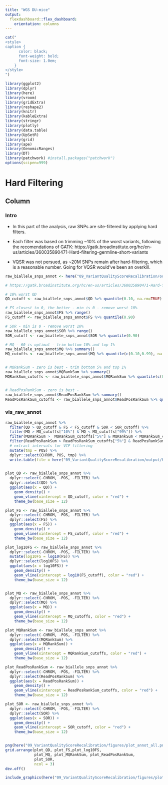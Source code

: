 ```yaml
---
title: "WGS DU-mice"
output:
  flexdashboard::flex_dashboard:
    orientation: columns
---
```



```r
cat("
<style>
caption {
      color: black;
      font-weight: bold;
      font-size: 1.0em;
    }
</style>
")
```


```r

library(ggplot2)
library(dplyr)
library(here)
library(vroom)
library(gridExtra)
library(reshape2)
library(knitr)
library(kableExtra)
library(stringr)
library(plotly)
library(data.table)
library(UpSetR)
library(grid)
library(ape)
library(GenomicRanges)
library(DT)
library(patchwork) #install.packages("patchwork")
options(scipen=999)
```


Hard Filtering
================

Column {.tabset}
----------------

### Intro

* In this part of the analysis, raw SNPs are site-filtered by applying hard filters.

* Each filter was based on trimming ~10% of the worst variants, following the recomendations of GATK: https://gatk.broadinstitute.org/hc/en-us/articles/360035890471-Hard-filtering-germline-short-variants

* VQSR was not persued, as ~20M SNPs remain after hard-filtering, which is a reasonable number. Going for VQSR would've been an overkill.

```r

raw_biallele_snps_annot <- here("09_VariantQualityScoreRecalibration/output/cohort_biallelicSNPs.table") %>% vroom()

```

```r
# https://gatk.broadinstitute.org/hc/en-us/articles/360035890471-Hard-filtering-germline-short-variants

# 10% worst QD
QD_cutoff <- raw_biallele_snps_annot$QD %>% quantile(0.10, na.rm=TRUE)

# FS closest to 0, the better - min is 0 - remove worst 10%
raw_biallele_snps_annot$FS %>% range()
FS_cutoff <- raw_biallele_snps_annot$FS %>% quantile(0.90)

# SOR - min is 0 - remove worst 10%
raw_biallele_snps_annot$SOR %>% range()
SOR_cutoff <- raw_biallele_snps_annot$SOR %>% quantile(0.90)

# MQ - 60 is optimal - trim bottom 10% and top 1%
raw_biallele_snps_annot$MQ %>% summary()
MQ_cutoffs <- raw_biallele_snps_annot$MQ %>% quantile(c(0.10,0.99), na.rm=TRUE)


# MQRankSum - zero is best - trim bottom 5% and top 1%
raw_biallele_snps_annot$MQRankSum %>% summary()
MQRankSum_cutoffs <- raw_biallele_snps_annot$MQRankSum %>% quantile(c(0.05, 0.99), na.rm = TRUE)


# ReadPosRankSum - zero is best - 
raw_biallele_snps_annot$ReadPosRankSum %>% summary()
ReadPosRankSum_cutoffs <- raw_biallele_snps_annot$ReadPosRankSum %>% quantile(c(0.05,0.95), na.rm=TRUE)

```

### vis_raw_annot

```r

raw_biallele_snps_annot %>% 
  filter(QD > QD_cutoff & FS < FS_cutoff & SOR < SOR_cutoff) %>% 
  filter(MQ > MQ_cutoffs["10%"] & MQ < MQ_cutoffs["99%"]) %>% 
  filter(MQRankSum >  MQRankSum_cutoffs["5%"] & MQRankSum < MQRankSum_cutoffs["99%"]) %>% 
  filter(ReadPosRankSum > ReadPosRankSum_cutoffs["5%"] & ReadPosRankSum < ReadPosRankSum_cutoffs["95%"]) %>% 
  # extract intervals for VCF filtering
  mutate(tmp = POS) %>% 
  dplyr::select(CHROM, POS, tmp) %>% 
  write.table(file = here("09_VariantQualityScoreRecalibration/output/hard_filters.intervals"), quote = FALSE, row.names = FALSE, col.names = FALSE)
  
```


```r

plot_QD <- raw_biallele_snps_annot %>% 
  dplyr::select(-CHROM, -POS, -FILTER) %>% 
  dplyr::select(QD) %>% 
  ggplot(aes(x = QD)) +
    geom_density() +
    geom_vline(xintercept = QD_cutoff, color = "red") + 
    theme_bw(base_size = 12) 

plot_FS <- raw_biallele_snps_annot %>% 
  dplyr::select(-CHROM, -POS, -FILTER) %>% 
  dplyr::select(FS) %>% 
  ggplot(aes(x = FS)) +
    geom_density() +
    geom_vline(xintercept = FS_cutoff, color = "red") + 
    theme_bw(base_size = 12) 

plot_log10FS <- raw_biallele_snps_annot %>% 
  dplyr::select(-CHROM, -POS, -FILTER) %>% 
  mutate(log10FS = log10(FS)) %>% 
  dplyr::select(log10FS) %>% 
  ggplot(aes(x = log10FS)) +
    geom_density() +
    geom_vline(xintercept = log10(FS_cutoff), color = "red") + 
    theme_bw(base_size = 12) 


plot_MQ <- raw_biallele_snps_annot %>% 
  dplyr::select(-CHROM, -POS, -FILTER) %>% 
  dplyr::select(MQ) %>% 
  ggplot(aes(x = MQ)) +
    geom_density() +
    geom_vline(xintercept = MQ_cutoffs, color = "red") + 
    theme_bw(base_size = 12) 

plot_MQRankSum <- raw_biallele_snps_annot %>% 
  dplyr::select(-CHROM, -POS, -FILTER) %>% 
  dplyr::select(MQRankSum) %>% 
  ggplot(aes(x = MQRankSum)) +
    geom_density() +
    geom_vline(xintercept = MQRankSum_cutoffs, color = "red") + 
    theme_bw(base_size = 12) 

plot_ReadPosRankSum <- raw_biallele_snps_annot %>% 
  dplyr::select(-CHROM, -POS, -FILTER) %>% 
  dplyr::select(ReadPosRankSum) %>% 
  ggplot(aes(x = ReadPosRankSum)) +
    geom_density() +
    geom_vline(xintercept = ReadPosRankSum_cutoffs, color = "red") + 
    theme_bw(base_size = 12) 

plot_SOR <- raw_biallele_snps_annot %>% 
  dplyr::select(-CHROM, -POS, -FILTER) %>% 
  dplyr::select(SOR) %>% 
  ggplot(aes(x = SOR)) +
    geom_density() +
    geom_vline(xintercept = SOR_cutoff, color = "red") + 
    theme_bw(base_size = 12) 


png(here("09_VariantQualityScoreRecalibration/figures/plot_annot_all.png"),res=300, height = 3000, width = 3000, units = "px")
grid.arrange(plot_QD, plot_FS,plot_log10FS, 
             plot_MQ, plot_MQRankSum, plot_ReadPosRankSum,
             plot_SOR,
             ncol = 3)
dev.off()

```

```r

include_graphics(here("09_VariantQualityScoreRecalibration/figures/plot_annot_all.png"))

```






